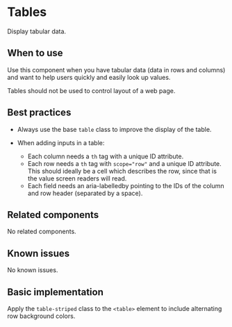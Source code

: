 
<Meta of={stories} />

# Tables

Display tabular data.

## When to use

Use this component when you have tabular data (data in rows and columns) and want to 
help users quickly and easily look up values.

Tables should not be used to control layout of a web page.

## Best practices

- Always use the base `table` class to improve the display of the table.

- When adding inputs in a table:
    - Each column needs a `th` tag with a unique ID attribute.
    - Each row needs a `th` tag with `scope="row"` and a unique ID attribute. This should ideally be a cell
      which describes the row, since that is the value screen readers will read.
    - Each field needs an aria-labelledby pointing to the IDs of the column and row header (separated by a space).

## Related components

No related components.

## Known issues

No known issues.

## Basic implementation
Apply the `table-striped` class to the `<table>` element to include alternating row background colors.

<Story of={stories.basic} />
